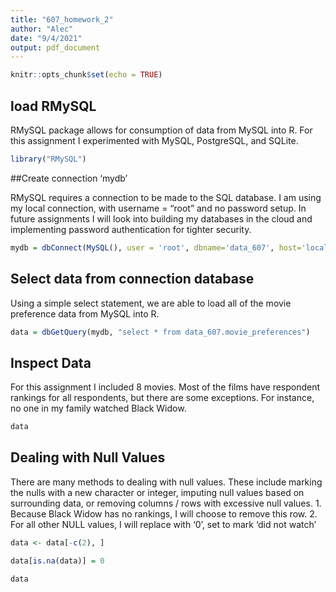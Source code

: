```yaml
---
title: "607_homework_2"
author: "Alec"
date: "9/4/2021"
output: pdf_document
---
```


```r
knitr::opts_chunk$set(echo = TRUE)
```

## load RMySQL

RMySQL package allows for consumption of data from MySQL into R. For this assignment I experimented with MySQL, PostgreSQL, and SQLite.

```r
library("RMySQL")
```

##Create connection 'mydb'

RMySQL requires a connection to be made to the SQL database. I am using my local connection, with username = "root" and no password setup. In future assignments I will look into building my databases in the cloud and implementing password authentication for tighter security.

```r
mydb = dbConnect(MySQL(), user = 'root', dbname='data_607', host='localhost')
```

## Select data from connection database

Using a simple select statement, we are able to load all of the movie preference data from MySQL into R.

```r
data = dbGetQuery(mydb, "select * from data_607.movie_preferences")
```

## Inspect Data

For this assignment I included 8 movies. Most of the films have respondent rankings for all respondents, but there are some exceptions. For instance, no one in my family watched Black Widow.

```r
data
```

## Dealing with Null Values

There are many methods to dealing with null values. These include marking the nulls with a new character or integer, imputing null values based on surrounding data, or removing columns / rows with excessive null values. 
1. Because Black Widow has no rankings, I will choose to remove this row.
2. For all other NULL values, I will replace with '0', set to mark 'did not watch'

```r

data <- data[-c(2), ]

```


```r

data[is.na(data)] = 0

```


```r

data

```

